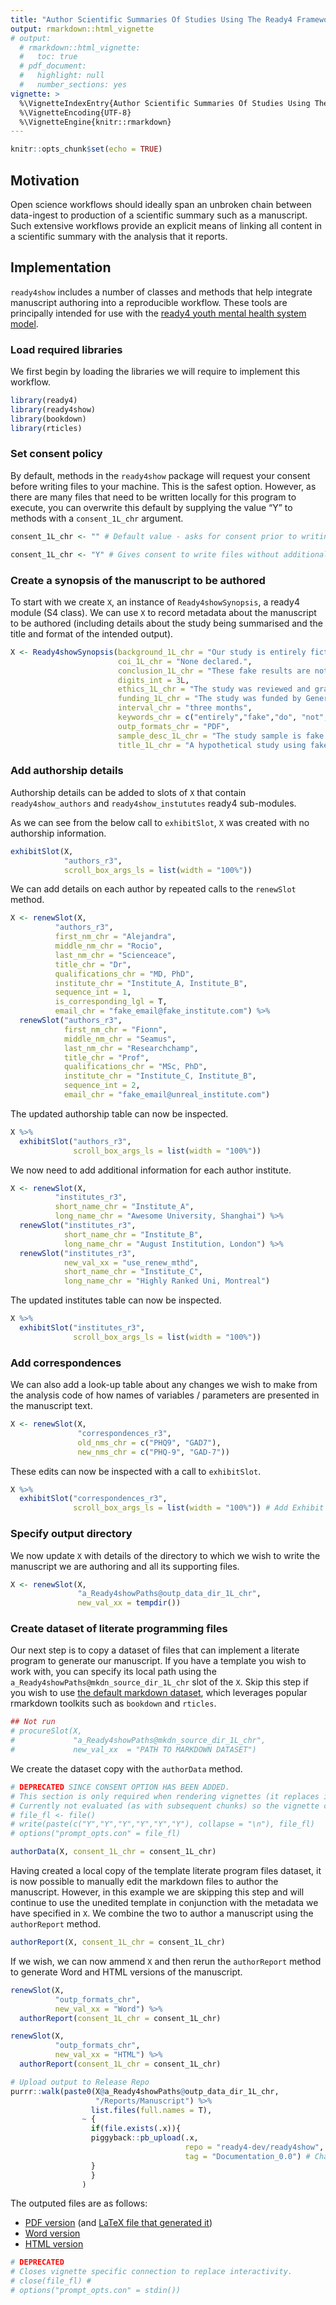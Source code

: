 ```yaml
---
title: "Author Scientific Summaries Of Studies Using The Ready4 Framework"
output: rmarkdown::html_vignette
# output: 
  # rmarkdown::html_vignette:
  #   toc: true
  # pdf_document:
  #   highlight: null
  #   number_sections: yes
vignette: >
  %\VignetteIndexEntry{Author Scientific Summaries Of Studies Using The Ready4 Framework}
  %\VignetteEncoding{UTF-8}
  %\VignetteEngine{knitr::rmarkdown}
---
```

```r
knitr::opts_chunk$set(echo = TRUE)
```

## Motivation
Open science workflows should ideally span an unbroken chain between data-ingest to production of a scientific summary such as a manuscript. Such extensive workflows provide an explicit means of linking all content in a scientific summary with the analysis that it reports. 

## Implementation
`ready4show` includes a number of classes and methods that help integrate manuscript authoring into a reproducible workflow. These tools are principally intended for use with the [ready4 youth mental health system model](https://www.ready4-dev.com).

### Load required libraries
We first begin by loading the libraries we will require to implement this workflow.

```r
library(ready4)
library(ready4show)
library(bookdown)
library(rticles)
```

### Set consent policy
By default, methods in the `ready4show` package will request your consent before writing files to your machine. This is the safest option. However, as there are many files that need to be written locally for this program to execute, you can overwrite this default by supplying the value "Y" to methods with a `consent_1L_chr` argument.

```r
consent_1L_chr <- "" # Default value - asks for consent prior to writing each file.
```

```r
consent_1L_chr <- "Y" # Gives consent to write files without additional requests. Necessary for automatic rendering of this vignette.
```

### Create a synopsis of the manuscript to be authored
To start with we create `X`, an instance of `Ready4showSynopsis`, a ready4 module (S4 class). We can use `X` to record metadata about the manuscript to be authored (including details about the study being summarised and the title and format of the intended output).

```r
X <- Ready4showSynopsis(background_1L_chr = "Our study is entirely fictional.",
                        coi_1L_chr = "None declared.",
                        conclusion_1L_chr = "These fake results are not interesting.",
                        digits_int = 3L,
                        ethics_1L_chr = "The study was reviewed and granted approval by Awesome University's Human Research Ethics Committee (1111111.1).",
                        funding_1L_chr = "The study was funded by Generous Benefactor.",
                        interval_chr = "three months",
                        keywords_chr = c("entirely","fake","do", "not","cite"),
                        outp_formats_chr = "PDF",
                        sample_desc_1L_chr = "The study sample is fake data that pretends to be young people aged 12 to 25 years who attended Australian primary care services for mental health related needs between November 2019 to August 2020.",
                        title_1L_chr = "A hypothetical study using fake data")
```

### Add authorship details
Authorship details can be added to slots of `X` that contain `ready4show_authors` and `ready4show_instututes` ready4 sub-modules.

As we can see from the below call to `exhibitSlot`, `X` was created with no authorship information.

```r
exhibitSlot(X,
            "authors_r3",
            scroll_box_args_ls = list(width = "100%")) 
```

We can add details on each author by repeated calls to the `renewSlot` method.

```r
X <- renewSlot(X,
          "authors_r3",
          first_nm_chr = "Alejandra",
          middle_nm_chr = "Rocio",
          last_nm_chr = "Scienceace",
          title_chr = "Dr",
          qualifications_chr = "MD, PhD",
          institute_chr = "Institute_A, Institute_B",
          sequence_int = 1,
          is_corresponding_lgl = T,
          email_chr = "fake_email@fake_institute.com") %>%
  renewSlot("authors_r3",
            first_nm_chr = "Fionn",
            middle_nm_chr = "Seamus",
            last_nm_chr = "Researchchamp",
            title_chr = "Prof",
            qualifications_chr = "MSc, PhD",
            institute_chr = "Institute_C, Institute_B",
            sequence_int = 2,
            email_chr = "fake_email@unreal_institute.com") 

```

The updated authorship table can now be inspected.

```r
X %>%
  exhibitSlot("authors_r3",
              scroll_box_args_ls = list(width = "100%")) 
```

We now need to add additional information for each author institute.

```r
X <- renewSlot(X,
          "institutes_r3",
          short_name_chr = "Institute_A", 
          long_name_chr = "Awesome University, Shanghai") %>%
  renewSlot("institutes_r3",
            short_name_chr = "Institute_B", 
            long_name_chr = "August Institution, London") %>%
  renewSlot("institutes_r3",
            new_val_xx = "use_renew_mthd",
            short_name_chr = "Institute_C", 
            long_name_chr = "Highly Ranked Uni, Montreal")
```

The updated institutes table can now be inspected.

```r
X %>%
  exhibitSlot("institutes_r3",
              scroll_box_args_ls = list(width = "100%")) 
```

### Add correspondences
We can also add a look-up table about any changes we wish to make from the analysis code of how names of variables / parameters are presented in the manuscript text.

```r
X <- renewSlot(X,
               "correspondences_r3",
               old_nms_chr = c("PHQ9", "GAD7"),
               new_nms_chr = c("PHQ-9", "GAD-7"))
```

These edits can now be inspected with a call to `exhibitSlot`.

```r
X %>%
  exhibitSlot("correspondences_r3",
              scroll_box_args_ls = list(width = "100%")) # Add Exhibit Method
```

### Specify output directory
We now update `X` with details of the directory to which we wish to write the manuscript we are authoring and all its supporting files.

```r
X <- renewSlot(X,
               "a_Ready4showPaths@outp_data_dir_1L_chr",
               new_val_xx = tempdir())
```

### Create dataset of literate programming files
Our next step is to copy a dataset of files that can implement a literate program to generate our manuscript. If you have a template you wish to work with, you can specify its local path using the `a_Ready4showPaths@mkdn_source_dir_1L_chr` slot of the `X`. Skip this step if you wish to use [the default markdown dataset](https://github.com/ready4-dev/ms_tmpl), which leverages popular rmarkdown toolkits such as `bookdown` and `rticles`. 

```r
## Not run
# procureSlot(X,
#             "a_Ready4showPaths@mkdn_source_dir_1L_chr",
#             new_val_xx  = "PATH TO MARKDOWN DATASET")
```

We create the dataset copy with the `authorData` method.

```r
# DEPRECATED SINCE CONSENT OPTION HAS BEEN ADDED.
# This section is only required when rendering vignettes (it replaces interactivity).
# Currently not evaluated (as with subsequent chunks) so the vignette can also be rendered by the ready4-dev website.
# file_fl <- file()
# write(paste(c("Y","Y","Y","Y","Y","Y"), collapse = "\n"), file_fl)
# options("prompt_opts.con" = file_fl)
```

```r
authorData(X, consent_1L_chr = consent_1L_chr)
```

Having created a local copy of the template literate program files dataset, it is now possible to manually edit the markdown files to author the manuscript. However, in this example we are skipping this step and will continue to use the unedited template in conjunction with the metadata we have specified in `X`. We combine the two to author a manuscript using the `authorReport` method.

```r
authorReport(X, consent_1L_chr = consent_1L_chr)
```

If we wish, we can now ammend `X` and then rerun the `authorReport` method to generate Word and HTML versions of the manuscript.

```r
renewSlot(X,
          "outp_formats_chr",
          new_val_xx = "Word") %>%
  authorReport(consent_1L_chr = consent_1L_chr)
```
```r
renewSlot(X,
          "outp_formats_chr",
          new_val_xx = "HTML") %>%
  authorReport(consent_1L_chr = consent_1L_chr)
```
```r
# Upload output to Release Repo 
purrr::walk(paste0(X@a_Ready4showPaths@outp_data_dir_1L_chr,
                   "/Reports/Manuscript") %>%
                  list.files(full.names = T),
                ~ {
                  if(file.exists(.x)){
                  piggyback::pb_upload(.x,
                                       repo = "ready4-dev/ready4show", #Change to your repo
                                       tag = "Documentation_0.0") # Change to your Release
                  }
                  }
                )
```

The outputed files are as follows:

- [PDF version](https://github.com/ready4-dev/ready4show/releases/download/Documentation_0.0/Manuscript.pdf) (and [LaTeX file that generated it](https://github.com/ready4-dev/ready4show/releases/download/Documentation_0.0/Manuscript.tex))
- [Word version](https://github.com/ready4-dev/ready4show/releases/download/Documentation_0.0/Manuscript.docx)
- [HTML version](https://github.com/ready4-dev/ready4show/releases/download/Documentation_0.0/Manuscript.html) 

```r
# DEPRECATED
# Closes vignette specific connection to replace interactivity.
# close(file_fl) # 
# options("prompt_opts.con" = stdin())
```

